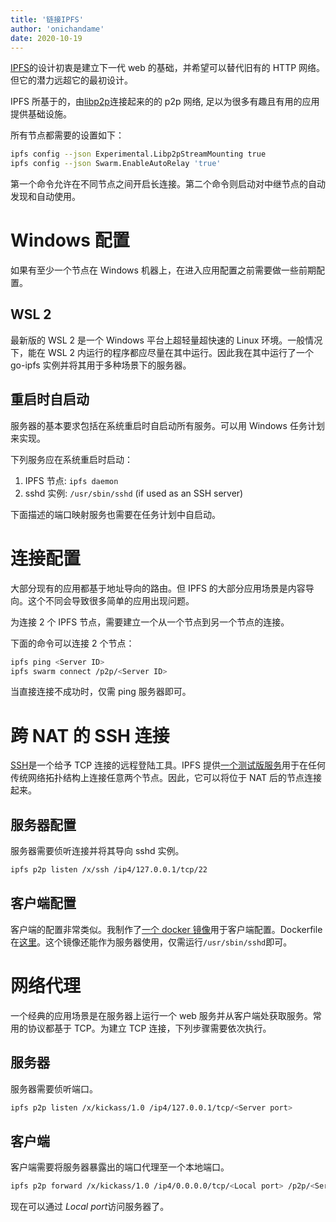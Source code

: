 ```yaml
---
title: '链接IPFS'
author: 'onichandame'
date: 2020-10-19
---
```


[IPFS][ipfs]的设计初衷是建立下一代 web 的基础，并希望可以替代旧有的 HTTP 网络。但它的潜力远超它的最初设计。

IPFS 所基于的，由[libp2p][libp2p]连接起来的的 p2p 网络, 足以为很多有趣且有用的应用提供基础设施。

所有节点都需要的设置如下：

```bash
ipfs config --json Experimental.Libp2pStreamMounting true
ipfs config --json Swarm.EnableAutoRelay 'true'
```

第一个命令允许在不同节点之间开启长连接。第二个命令则启动对中继节点的自动发现和自动使用。

# Windows 配置

如果有至少一个节点在 Windows 机器上，在进入应用配置之前需要做一些前期配置。

## WSL 2

最新版的 WSL 2 是一个 Windows 平台上超轻量超快速的 Linux 环境。一般情况下，能在 WSL 2 内运行的程序都应尽量在其中运行。因此我在其中运行了一个 go-ipfs 实例并将其用于多种场景下的服务器。

## 重启时自启动

服务器的基本要求包括在系统重启时自启动所有服务。可以用 Windows 任务计划来实现。

下列服务应在系统重启时启动：

1. IPFS 节点: `ipfs daemon`
2. sshd 实例: `/usr/sbin/sshd` (if used as an SSH server)

下面描述的端口映射服务也需要在任务计划中自启动。

# 连接配置

大部分现有的应用都基于地址导向的路由。但 IPFS 的大部分应用场景是内容导向。这个不同会导致很多简单的应用出现问题。

为连接 2 个 IPFS 节点，需要建立一个从一个节点到另一个节点的连接。

下面的命令可以连接 2 个节点：

```bash
ipfs ping <Server ID>
ipfs swarm connect /p2p/<Server ID>
```

当直接连接不成功时，仅需 ping 服务器即可。

# 跨 NAT 的 SSH 连接

[SSH][ssh]是一个给予 TCP 连接的远程登陆工具。IPFS 提供[一个测试版服务][tunnel]用于在任何传统网络拓扑结构上连接任意两个节点。因此，它可以将位于 NAT 后的节点连接起来。

## 服务器配置

服务器需要侦听连接并将其导向 sshd 实例。

```bash
ipfs p2p listen /x/ssh /ip4/127.0.0.1/tcp/22
```

## 客户端配置

客户端的配置非常类似。我制作了[一个 docker 镜像][client]用于客户端配置。Dockerfile 在[这里][clientdf]。这个镜像还能作为服务器使用，仅需运行`/usr/sbin/sshd`即可。

# 网络代理

一个经典的应用场景是在服务器上运行一个 web 服务并从客户端处获取服务。常用的协议都基于 TCP。为建立 TCP 连接，下列步骤需要依次执行。

## 服务器

服务器需要侦听端口。

```bash
ipfs p2p listen /x/kickass/1.0 /ip4/127.0.0.1/tcp/<Server port>
```

## 客户端

客户端需要将服务器暴露出的端口代理至一个本地端口。

```bash
ipfs p2p forward /x/kickass/1.0 /ip4/0.0.0.0/tcp/<Local port> /p2p/<Server port>
```

现在可以通过 *Local port*访问服务器了。

[ipfs]: https://ipfs.io/
[libp2p]: https://github.com/libp2p/specs
[ssh]: https://en.wikipedia.org/wiki/Ssh_(Secure_Shell)
[tunnel]: https://github.com/ipfs/go-ipfs/blob/master/docs/experimental-features.md#ipfs-p2p
[clientdf]: https://github.com/onichandame/docker-ipfs/blob/ssh/Dockerfile
[client]: https://hub.docker.com/layers/onichandame/ipfs/ssh/images/sha256-7bbfb56ab201408539b6735409f5a6d737609bc06f8461a2d568cb3495203ce9?context=explore
[nat]: https://docs.libp2p.io/concepts/nat/
